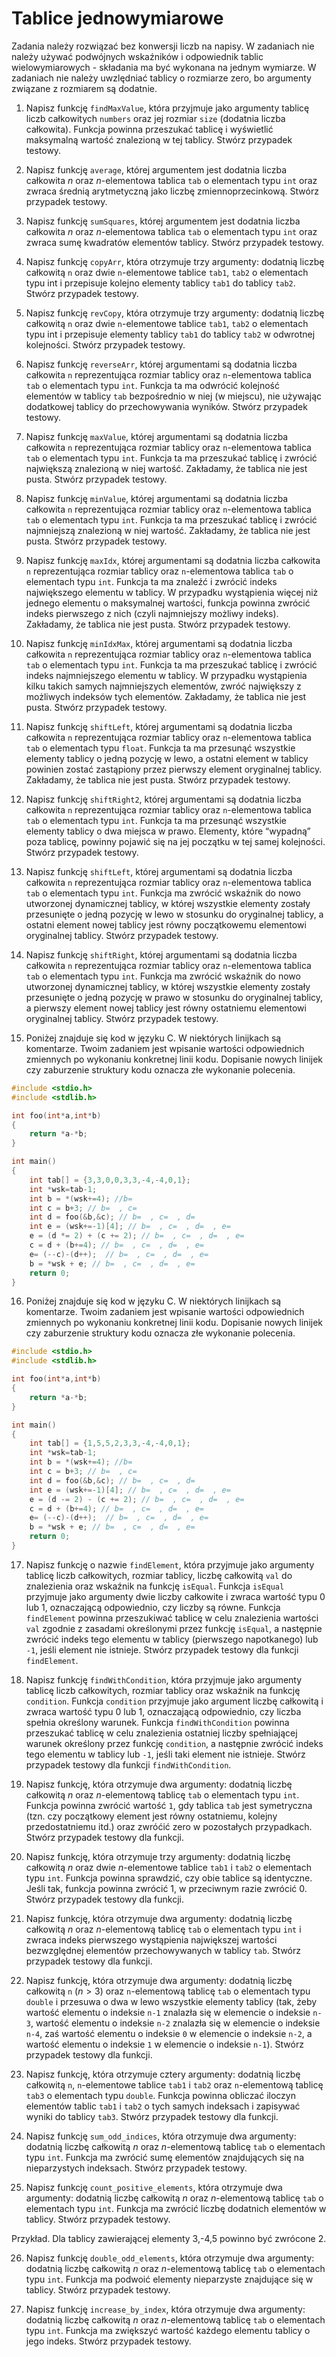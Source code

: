 # Tablice jednowymiarowe

Zadania należy rozwiązać bez konwersji liczb na napisy. W zadaniach nie należy używać podwójnych wskaźników i odpowiednik tablic wielowymiarowych - składania ma być wykonana na jednym wymiarze. W zadaniach nie należy uwzlędniać tablicy o rozmiarze zero, bo argumenty związane z rozmiarem są dodatnie.

1. Napisz funkcję `findMaxValue`, która przyjmuje jako argumenty tablicę liczb całkowitych `numbers` oraz jej rozmiar `size` (dodatnia liczba całkowita). Funkcja powinna przeszukać tablicę i wyświetlić maksymalną wartość znalezioną w tej tablicy. Stwórz przypadek testowy.

2. Napisz funkcję `average`, której argumentem jest dodatnia liczba całkowita $n$ oraz $n$-elementowa tablica `tab` o elementach typu `int` oraz zwraca średnią arytmetyczną jako liczbę zmiennoprzecinkową. Stwórz przypadek testowy. 

3.  Napisz funkcję `sumSquares`, której argumentem jest dodatnia liczba całkowita $n$ oraz $n$-elementowa tablica `tab` o elementach typu `int` oraz zwraca sumę kwadratów elementów tablicy. Stwórz przypadek testowy. 

4. Napisz funkcję `copyArr`, która otrzymuje trzy argumenty: dodatnią liczbę całkowitą `n` oraz dwie `n`-elementowe tablice `tab1`, `tab2` o elementach typu int i przepisuje kolejno elementy tablicy `tab1` do tablicy `tab2`. Stwórz przypadek testowy. 

5. Napisz funkcję `revCopy`, która otrzymuje trzy argumenty: dodatnią liczbę całkowitą `n` oraz dwie `n`-elementowe tablice `tab1`, `tab2` o elementach typu int i przepisuje elementy tablicy `tab1` do tablicy `tab2` w odwrotnej kolejności. Stwórz przypadek testowy. 

6. Napisz funkcję `reverseArr`, której argumentami są dodatnia liczba całkowita `n` reprezentująca rozmiar tablicy oraz `n`-elementowa tablica `tab` o elementach typu `int`. Funkcja ta ma odwrócić kolejność elementów w tablicy `tab` bezpośrednio w niej (w miejscu), nie używając dodatkowej tablicy do przechowywania wyników. Stwórz przypadek testowy.

7. Napisz funkcję `maxValue`, której argumentami są dodatnia liczba całkowita `n` reprezentująca rozmiar tablicy oraz `n`-elementowa tablica `tab` o elementach typu `int`. Funkcja ta ma przeszukać tablicę i zwrócić największą znalezioną w niej wartość. Zakładamy, że tablica nie jest pusta. Stwórz przypadek testowy.

8. Napisz funkcję `minValue`, której argumentami są dodatnia liczba całkowita `n` reprezentująca rozmiar tablicy oraz `n`-elementowa tablica `tab` o elementach typu `int`. Funkcja ta ma przeszukać tablicę i zwrócić najmniejszą znalezioną w niej wartość. Zakładamy, że tablica nie jest pusta. Stwórz przypadek testowy.

9. Napisz funkcję `maxIdx`, której argumentami są dodatnia liczba całkowita `n` reprezentująca rozmiar tablicy oraz `n`-elementowa tablica `tab` o elementach typu `int`. Funkcja ta ma znaleźć i zwrócić indeks największego elementu w tablicy. W przypadku wystąpienia więcej niż jednego elementu o maksymalnej wartości, funkcja powinna zwrócić indeks pierwszego z nich (czyli najmniejszy możliwy indeks). Zakładamy, że tablica nie jest pusta. Stwórz przypadek testowy.

10. Napisz funkcję `minIdxMax`, której argumentami są dodatnia liczba całkowita `n` reprezentująca rozmiar tablicy oraz `n`-elementowa tablica `tab` o elementach typu `int`. Funkcja ta ma przeszukać tablicę i zwrócić indeks najmniejszego elementu w tablicy. W przypadku wystąpienia kilku takich samych najmniejszych elementów, zwróć największy z możliwych indeksów tych elementów. Zakładamy, że tablica nie jest pusta. Stwórz przypadek testowy.

11. Napisz funkcję `shiftLeft`, której argumentami są dodatnia liczba całkowita `n` reprezentująca rozmiar tablicy oraz `n`-elementowa tablica `tab` o elementach typu `float`. Funkcja ta ma przesunąć wszystkie elementy tablicy o jedną pozycję w lewo, a ostatni element w tablicy powinien zostać zastąpiony przez pierwszy element oryginalnej tablicy. Zakładamy, że tablica nie jest pusta. Stwórz przypadek testowy.

12. Napisz funkcję `shiftRight2`, której argumentami są dodatnia liczba całkowita `n` reprezentująca rozmiar tablicy oraz `n`-elementowa tablica `tab` o elementach typu `int`. Funkcja ta ma przesunąć wszystkie elementy tablicy o dwa miejsca w prawo. Elementy, które "wypadną" poza tablicę, powinny pojawić się na jej początku w tej samej kolejności. Stwórz przypadek testowy.

13. Napisz funkcję `shiftLeft`, której argumentami są dodatnia liczba całkowita `n` reprezentująca rozmiar tablicy oraz `n`-elementowa tablica `tab` o elementach typu `int`. Funkcja ma zwrócić wskaźnik do nowo utworzonej dynamicznej tablicy, w której wszystkie elementy zostały przesunięte o jedną pozycję w lewo w stosunku do oryginalnej tablicy, a ostatni element nowej tablicy jest równy początkowemu elementowi oryginalnej tablicy. Stwórz przypadek testowy.

14. Napisz funkcję `shiftRight`, której argumentami są dodatnia liczba całkowita `n` reprezentująca rozmiar tablicy oraz `n`-elementowa tablica `tab` o elementach typu `int`. Funkcja ma zwrócić wskaźnik do nowo utworzonej dynamicznej tablicy, w której wszystkie elementy zostały przesunięte o jedną pozycję w prawo w stosunku do oryginalnej tablicy, a pierwszy element nowej tablicy jest równy ostatniemu elementowi oryginalnej tablicy. Stwórz przypadek testowy.

15. Poniżej znajduje się kod w języku C. W niektórych linijkach są komentarze. Twoim zadaniem jest wpisanie wartości odpowiednich zmiennych po wykonaniu konkretnej linii kodu. Dopisanie nowych linijek czy zaburzenie struktury kodu oznacza złe wykonanie polecenia.

```c
#include <stdio.h>
#include <stdlib.h>

int foo(int*a,int*b)
{
    return *a-*b;
}

int main()
{
    int tab[] = {3,3,0,0,3,3,-4,-4,0,1};
    int *wsk=tab-1;
    int b = *(wsk+=4); //b=
    int c = b+3; // b=  , c=
    int d = foo(&b,&c); // b=  , c=  , d=
    int e = (wsk+=-1)[4]; // b=  , c=  , d=  , e=
    e = (d *= 2) + (c += 2); // b=  , c=  , d=  , e=
    c = d + (b+=4); // b=  , c=  , d=  , e=
    e= (--c)-(d++);  // b=  , c=  , d=  , e=
    b = *wsk + e; // b=  , c=  , d=  , e=
    return 0;
}
```

16. Poniżej znajduje się kod w języku C. W niektórych linijkach są komentarze. Twoim zadaniem jest wpisanie wartości odpowiednich zmiennych po wykonaniu konkretnej linii kodu. Dopisanie nowych linijek czy zaburzenie struktury kodu oznacza złe wykonanie polecenia.

```c
#include <stdio.h>
#include <stdlib.h>

int foo(int*a,int*b)
{
    return *a-*b;
}

int main()
{
    int tab[] = {1,5,5,2,3,3,-4,-4,0,1};
    int *wsk=tab-1;
    int b = *(wsk+=4); //b=
    int c = b+3; // b=  , c=
    int d = foo(&b,&c); // b=  , c=  , d=
    int e = (wsk+=-1)[4]; // b=  , c=  , d=  , e=
    e = (d -= 2) - (c += 2); // b=  , c=  , d=  , e=
    c = d + (b+=4); // b=  , c=  , d=  , e=
    e= (--c)-(d++);  // b=  , c=  , d=  , e=
    b = *wsk + e; // b=  , c=  , d=  , e=
    return 0;
}
```

17. Napisz funkcję o nazwie `findElement`, która przyjmuje jako argumenty tablicę liczb całkowitych, rozmiar tablicy, liczbę całkowitą `val` do znalezienia oraz wskaźnik na funkcję `isEqual`. Funkcja `isEqual` przyjmuje jako argumenty dwie liczby całkowite i zwraca wartość typu 0 lub 1, oznaczającą odpowiednio, czy liczby są równe. Funkcja `findElement` powinna przeszukiwać tablicę w celu znalezienia wartości `val` zgodnie z zasadami określonymi przez funkcję `isEqual`, a następnie zwrócić indeks tego elementu w tablicy (pierwszego napotkanego) lub `-1`, jeśli element nie istnieje. Stwórz przypadek testowy dla funkcji `findElement`.

18. Napisz funkcję `findWithCondition`, która przyjmuje jako argumenty tablicę liczb całkowitych, rozmiar tablicy oraz wskaźnik na funkcję `condition`. Funkcja `condition` przyjmuje jako argument liczbę całkowitą i zwraca wartość typu 0 lub 1, oznaczającą odpowiednio, czy liczba spełnia określony warunek. Funkcja `findWithCondition` powinna przeszukać tablicę w celu znalezienia ostatniej liczby spełniającej warunek określony przez funkcję `condition`, a następnie zwrócić indeks tego elementu w tablicy lub `-1`, jeśli taki element nie istnieje. Stwórz przypadek testowy dla funkcji `findWithCondition`.

19. Napisz funkcję, która otrzymuje dwa argumenty: dodatnią liczbę całkowitą $n$ oraz $n$-elementową tablicę `tab` o elementach typu `int`. Funkcja powinna zwrócić wartość `1`, gdy tablica `tab` jest symetryczna (tzn. czy początkowy element jest równy ostatniemu, kolejny przedostatniemu itd.) oraz zwróćić zero w pozostałych przypadkach. Stwórz przypadek testowy dla funkcji.


20. Napisz funkcję, która otrzymuje trzy argumenty: dodatnią liczbę całkowitą $n$ oraz dwie $n$-elementowe tablice `tab1` i `tab2` o elementach typu `int`. Funkcja powinna sprawdzić, czy obie tablice są identyczne. Jeśli tak, funkcja powinna zwrócić 1, w przeciwnym razie zwrócić 0. Stwórz przypadek testowy dla funkcji.

21. Napisz funkcję, która otrzymuje dwa argumenty: dodatnią liczbę całkowitą $n$ oraz $n$-elementową tablicę `tab` o elementach typu `int` i zwraca indeks pierwszego wystąpienia największej wartości bezwzględnej elementów przechowywanych w tablicy `tab`. Stwórz przypadek testowy dla funkcji.

22. Napisz funkcję, która otrzymuje dwa argumenty: dodatnią liczbę całkowitą `n` ($n>3$) oraz `n`-elementową tablicę `tab` o elementach typu `double` i 
przesuwa o dwa w lewo wszystkie elementy tablicy (tak, żeby wartość elementu o indeksie `n-1` znalazła się w elemencie o indeksie `n-3`, wartość elementu o indeksie `n-2` znalazła się w elemencie o indeksie `n-4`, zaś wartość elementu o indeksie `0` w elemencie o indeksie `n-2`, a wartość elementu o indeksie `1` w elemencie o indeksie `n-1`). Stwórz przypadek testowy dla funkcji.

23. Napisz funkcję, która otrzymuje cztery argumenty: dodatnią liczbę całkowitą `n`, `n`-elementowe tablice `tab1` i `tab2` oraz `n`-elementową tablicę `tab3` o elementach typu `double`. Funkcja powinna obliczać iloczyn elementów tablic `tab1` i `tab2` o tych samych indeksach i zapisywać wyniki do tablicy `tab3`. Stwórz przypadek testowy dla funkcji.

24. Napisz funkcję `sum_odd_indices`, która otrzymuje dwa argumenty: dodatnią liczbę całkowitą $n$ oraz $n$-elementową tablicę `tab` o elementach typu `int`. Funkcja ma zwrócić sumę elementów znajdujących się na nieparzystych indeksach. Stwórz przypadek testowy.

25. Napisz funkcję `count_positive_elements`, która otrzymuje dwa argumenty: dodatnią liczbę całkowitą $n$ oraz $n$-elementową tablicę `tab` o elementach typu `int`. Funkcja ma zwrócić liczbę dodatnich elementów w tablicy. Stwórz przypadek testowy.

Przykład. Dla tablicy zawierającej elementy 3,-4,5 powinno być zwrócone 2.

26. Napisz funkcję `double_odd_elements`, która otrzymuje dwa argumenty: dodatnią liczbę całkowitą $n$ oraz $n$-elementową tablicę `tab` o elementach typu `int`. Funkcja ma podwoić elementy nieparzyste znajdujące się w tablicy. Stwórz przypadek testowy.

27. Napisz funkcję `increase_by_index`, która otrzymuje dwa argumenty: dodatnią liczbę całkowitą $n$ oraz $n$-elementową tablicę `tab` o elementach typu `int`. Funkcja ma zwiększyć wartość każdego elementu tablicy o jego indeks. Stwórz przypadek testowy.
